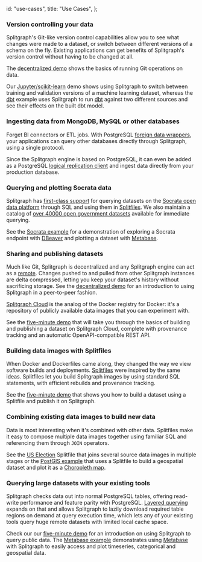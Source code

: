   id: "use-cases",
  title: "Use Cases",
};

### Version controlling your data

Splitgraph's Git-like version control capabilities allow you to see what changes were made to a dataset,
or switch between different versions of a schema on the fly. Existing applications can get benefits
of Splitgraph's version control without having to be changed at all.

The [decentralized demo](/docs/getting-started/decentralized-demo) shows the basics of running Git operations on data.

Our [Jupyter/scikit-learn](/docs/integrating-splitgraph/jupyter-notebooks) demo shows using Splitgraph
to switch between training and validation versions of a machine learning dataset, whereas the [dbt](/docs/integrating-splitgraph/dbt)
example uses Splitgraph to run [dbt](https://www.getdbt.com/) against two different sources and see their effects on the built dbt model.

### Ingesting data from MongoDB, MySQL or other databases

Forget BI connectors or ETL jobs. With PostgreSQL [foreign data wrappers](/docs/ingesting-data/foreign-data-wrappers/introduction),
your applications can query other databases directly through Splitgraph, using a single protocol.

Since the Splitgraph engine is based on PostgreSQL, it can even be added as a PostgreSQL
[logical replication client](/docs/ingesting-data/postgres-replication) and ingest data directly
from your production database.

### Querying and plotting Socrata data

Splitgraph has [first-class support](/docs/ingesting-data/socrata/) for querying datasets on the
[Socrata open data platform](https://www.tylertech.com/products/socrata) through SQL and using them
in [Splitfiles](/docs/concepts/splitfiles). We also maintain a catalog of [over 40000 open government datasets](/splitgraph/socrata)
available for immediate querying.

See the [Socrata example](/docs/ingesting-data/socrata/) for a demonstration of exploring a
Socrata endpoint with [DBeaver](https://dbeaver.io/) and plotting a dataset with [Metabase](https://www.metabase.com/).

### Sharing and publishing datasets

Much like Git, Splitgraph is decentralized and any Splitgraph engine can act as a [remote](/docs/architecture/splitgraph-remotes). Changes
pushed to and pulled from other Splitgraph instances are delta compressed, letting you keep your
dataset's history without sacrificing storage. See the [decentralized demo](/docs/getting-started/decentralized-demo)
for an introduction to using Splitgraph in a peer-to-peer fashion.

[Splitgraph Cloud](/docs/splitgraph-cloud/introduction) is the analog of the Docker registry for
Docker: it's a repository of publicly available data images that you can experiment with.

See the [five-minute demo](/docs/getting-started/five-minute-demo) that will take you through
the basics of building and publishing a dataset on Splitgraph Cloud, complete with provenance
tracking and an automatic OpenAPI-compatible REST API.

### Building data images with Splitfiles

When Docker and Dockerfiles came along, they changed the way we view software builds and deployments.
[Splitfiles](/docs/concepts/splitfiles) were inspired by the same ideas. Splitfiles let you build
Splitgraph images by using standard SQL statements, with efficient rebuilds and provenance tracking.

See the [five-minute demo](/docs/getting-started/five-minute-demo) that shows you how to build a
dataset using a Splitfile and publish it on Splitgraph.

### Combining existing data images to build new data

Data is most interesting when it's combined with other data. Splitfiles make it easy to compose
multiple data images together using familiar SQL and referencing them through `JOIN` operators.

See the [US Election](https://github.com/splitgraph/splitgraph/tree/master/examples/us-election)
Splitfile that joins several source data images in multiple stages or the [PostGIS example](/docs/integrating-splitgraph/postgis)
that uses a Splitfile to build a geospatial dataset and plot it as a [Choropleth map](https://en.wikipedia.org/wiki/Choropleth_map).

### Querying large datasets with your existing tools

Splitgraph checks data out into normal PostgreSQL tables, offering read-write performance and
feature parity with PostgreSQL. [Layered querying](/docs/large-datasets/layered-querying) expands
on that and allows Splitgraph to lazily download required table regions on demand at query
execution time, which lets any of your existing tools query huge remote datasets with
limited local cache space.

Check our our [five-minute demo](/docs/getting-started/five-minute-demo) for an introduction on
using Splitgraph to query public data. The [Metabase example](/docs/integrating-splitgraph/metabase)
demonstrates using [Metabase](https://www.metabase.com/) with Splitgraph to easily access and
plot timeseries, categorical and geospatial data.
